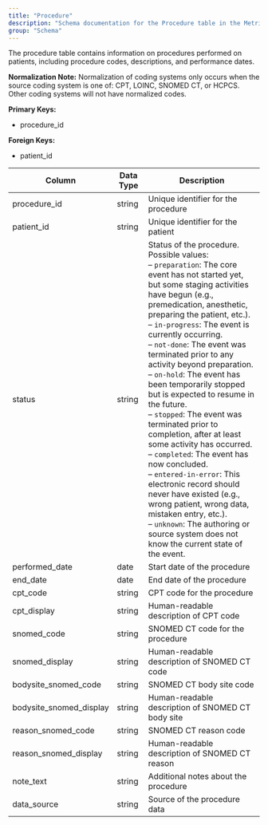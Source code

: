 ```yaml
---
title: "Procedure"
description: "Schema documentation for the Procedure table in the Metriport data model"
group: "Schema"
---
```


The procedure table contains information on procedures performed on patients, including procedure codes, descriptions, and performance dates.

**Normalization Note:**
Normalization of coding systems only occurs when the source coding system is one of: CPT, LOINC, SNOMED CT, or HCPCS. Other coding systems will not have normalized codes.

**Primary Keys:**
* procedure_id

**Foreign Keys:**
* patient_id

| Column | Data Type | Description |
| ------ | --------- | ----------- |
| procedure_id | string | Unique identifier for the procedure |
| patient_id | string | Unique identifier for the patient |
| status | string | Status of the procedure. Possible values:<br/>– <code>preparation</code>: The core event has not started yet, but some staging activities have begun (e.g., premedication, anesthetic, preparing the patient, etc.).<br/>– <code>in-progress</code>: The event is currently occurring.<br/>– <code>not-done</code>: The event was terminated prior to any activity beyond preparation.<br/>– <code>on-hold</code>: The event has been temporarily stopped but is expected to resume in the future.<br/>– <code>stopped</code>: The event was terminated prior to completion, after at least some activity has occurred.<br/>– <code>completed</code>: The event has now concluded.<br/>– <code>entered-in-error</code>: This electronic record should never have existed (e.g., wrong patient, wrong data, mistaken entry, etc.).<br/>– <code>unknown</code>: The authoring or source system does not know the current state of the event. |
| performed_date | date | Start date of the procedure |
| end_date | date | End date of the procedure |
| cpt_code | string | CPT code for the procedure |
| cpt_display | string | Human-readable description of CPT code |
| snomed_code | string | SNOMED CT code for the procedure |
| snomed_display | string | Human-readable description of SNOMED CT code |
| bodysite_snomed_code | string | SNOMED CT body site code |
| bodysite_snomed_display | string | Human-readable description of SNOMED CT body site |
| reason_snomed_code | string | SNOMED CT reason code |
| reason_snomed_display | string | Human-readable description of SNOMED CT reason |
| note_text | string | Additional notes about the procedure |
| data_source | string | Source of the procedure data |
